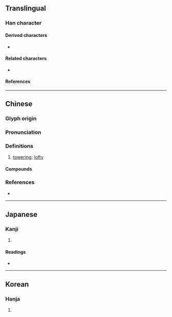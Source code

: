 {{also|岿}}
{{character info/new}}
==Translingual==

===Han character===
{{Han char|rn=46|rad=山|as=17|sn=20|four=22127|canj=UHMB|ids=⿱山歸}}

====Derived characters====
* {{l|mul|[[𡿢]]}} {{q|also its {{w|Variant Chinese character|variant form}}}}

====Related characters====
* {{l|mul|[[岿]]}} {{q|{{w|Simplified Chinese}}}}

====References====
{{Han ref|kx=0322.280|dkj=08622|dj=0622.400|hdz=10807.090|uh=5DCB}}

----

==Chinese==
{{zh-forms|s=岿}}

===Glyph origin===
{{Han etym}}

===Pronunciation===
{{zh-pron
|m=kuī
|c=kwai1,kwai2
|mn=ml:khui
|mc=y
|oc=y
|cat=a
}}

===Definitions===
{{zh-hanzi}}

# {{lb|zh|literary}} [[towering]]; [[lofty]]

====Compounds====
{{zh-der|巋然|巋然獨存}}

===References===
* {{R:yue:Hanzi}}

----

==Japanese==

===Kanji===
{{ja-kanji|grade=|rs=山17}}

# {{rfdef|ja|sort=山17}}

====Readings====
* {{ja-readings|on=[[き]] (ki), [[ぎ]] (gi)|kun=[[つらなる]] (tsuranaru)}}

----

==Korean==

===Hanja===
{{ko-hanja|hangeul=[[규]]|rv=gyu|mr=kyu}}

# {{rfdef|ko|sort=山17}}